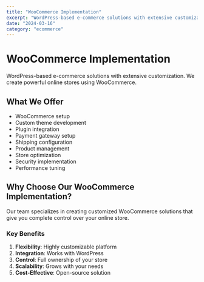 ```yaml
---
title: "WooCommerce Implementation"
excerpt: "WordPress-based e-commerce solutions with extensive customization"
date: "2024-03-16"
category: "ecommerce"
---
```


# WooCommerce Implementation

WordPress-based e-commerce solutions with extensive customization. We create powerful online stores using WooCommerce.

## What We Offer

- WooCommerce setup
- Custom theme development
- Plugin integration
- Payment gateway setup
- Shipping configuration
- Product management
- Store optimization
- Security implementation
- Performance tuning

## Why Choose Our WooCommerce Implementation?

Our team specializes in creating customized WooCommerce solutions that give you complete control over your online store.

### Key Benefits

1. **Flexibility**: Highly customizable platform
2. **Integration**: Works with WordPress
3. **Control**: Full ownership of your store
4. **Scalability**: Grows with your needs
5. **Cost-Effective**: Open-source solution 